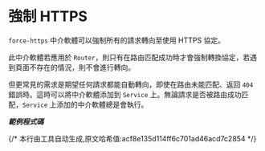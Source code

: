# 強制 HTTPS

`force-https` 中介軟體可以強制所有的請求轉向至使用 HTTPS 協定。

此中介軟體若應用於 `Router`，則只有在路由匹配成功時才會強制轉換協定，若遇到頁面不存在的情況，則不會進行轉向。

但更常見的需求是期望任何請求都能自動轉向，即使在路由未能匹配、返回 `404` 錯誤時。這時可以將中介軟體添加到 `Service` 上。無論請求是否被路由成功匹配，`Service` 上添加的中介軟體總是會執行。

_**範例程式碼**_


<Tabs>
  <Tab label="main.rs">
    <ForceHttpsCode/>
  </Tab>
  <Tab label="Cargo.toml">
    <ForceHttpsCargoCode/>
  </Tab>
</Tabs>
{/* 本行由工具自动生成,原文哈希值:acf8e135d114ff6c701ad46acd7c2854 */}
